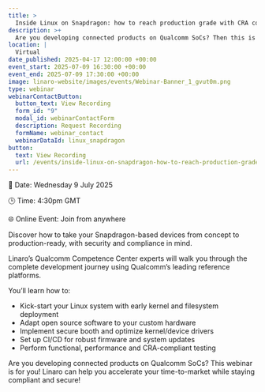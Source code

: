 ```yaml
---
title: >
  Inside Linux on Snapdragon: how to reach production grade with CRA compliance in mind
description: >+
  Are you developing connected products on Qualcomm SoCs? Then this is the webinar for you! In this webinar, Linaro’s Qualcomm Competence Center experts will walk you through the complete development journey, covering everything from how to kick-start your Linux system to how to perform functional, performance and CRA-compliant testing. Join this webinar to learn how to accelerate your time-to-market while staying compliant and secure.
location: |
  Virtual
date_published: 2025-04-17 12:00:00 +00:00
event_start: 2025-07-09 16:30:00 +00:00
event_end: 2025-07-09 17:30:00 +00:00
image: linaro-website/images/events/Webinar-Banner_1_gvut0m.png
type: webinar
webinarContactButton:
  button_text: View Recording
  form_id: "9"
  modal_id: webinarContactForm
  description: Request Recording
  formName: webinar_contact
  webinarDataId: linux_snapdragon
button:
  text: View Recording
  url: /events/inside-linux-on-snapdragon-how-to-reach-production-grade-with-cra?webinar_form_modal
---
```


📆 Date: Wednesday 9 July 2025

🕒 Time: 4:30pm GMT

🌐 Online Event: Join from anywhere

Discover how to take your Snapdragon-based devices from concept to production-ready, with security and compliance in mind.

Linaro’s Qualcomm Competence Center experts will walk you through the complete development journey using Qualcomm’s leading reference platforms.

You’ll learn how to:

- Kick-start your Linux system with early kernel and filesystem deployment
- Adapt open source software to your custom hardware
- Implement secure booth and optimize kernel/device drivers
- Set up CI/CD for robust firmware and system updates
- Perform functional, performance and CRA-compliant testing

Are you developing connected products on Qualcomm SoCs? This webinar is for you! Linaro can help you accelerate your time-to-market while staying compliant and secure!
